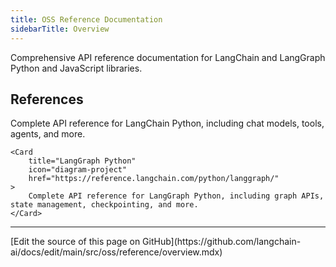```yaml
---
title: OSS Reference Documentation
sidebarTitle: Overview
---
```


Comprehensive API reference documentation for LangChain and LangGraph Python and JavaScript libraries.

<h2>References</h2>

<CardGroup cols={2}>
    <Card
        title="LangChain Python"
        icon="link"
        href="https://reference.langchain.com/python/langchain/"
    >
        Complete API reference for LangChain Python, including chat models, tools, agents, and more.
    </Card>

    <Card
        title="LangGraph Python"
        icon="diagram-project"
        href="https://reference.langchain.com/python/langgraph/"
    >
        Complete API reference for LangGraph Python, including graph APIs, state management, checkpointing, and more.
    </Card>



</CardGroup>

---

<Callout icon="pen-to-square" iconType="regular">
  [Edit the source of this page on GitHub](https://github.com/langchain-ai/docs/edit/main/src/oss/reference/overview.mdx)
</Callout>
